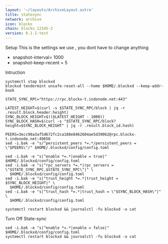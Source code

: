 ```yaml
---
layout: '~/layouts/ArchiveLayout.astro'
title: statesync
network: archive
icon: blockx
chain: blockx_12345-2
version: 0.1.1-test
---
```

 Setup
This is the settings we use , you dont have to change anything

- snapshot-interval= 1000
- snapshot-keep-recent = 5

 Intruction

```
systemctl stop blockxd
blockxd tendermint unsafe-reset-all --home $HOME/.blockxd --keep-addr-book

STATE_SYNC_RPC="https://rpc.blockx-t.indonode.net:443"

LATEST_HEIGHT=$(curl -s $STATE_SYNC_RPC/block | jq -r .result.block.header.height)
SYNC_BLOCK_HEIGHT=$(($LATEST_HEIGHT - 1000))
SYNC_BLOCK_HASH=$(curl -s "$STATE_SYNC_RPC/block?height=$SYNC_BLOCK_HEIGHT" | jq -r .result.block_id.hash)

PEERS=3ecc98a3af5d672fc2ca188e8462604ae5d39062@rpc.blockx-t.indonode.net:49656 
sed -i.bak -e "s/^persistent_peers *=.*/persistent_peers = \"$PEERS\"/" $HOME/.blockxd/config/config.toml

sed -i.bak -e "s|^enable *=.*|enable = true|" $HOME/.blockxd/config/config.toml
sed -i.bak -e "s|^rpc_servers *=.*|rpc_servers = \"$STATE_SYNC_RPC,$STATE_SYNC_RPC\"|" \
  $HOME/.blockxd/config/config.toml
sed -i.bak -e "s|^trust_height *=.*|trust_height = $SYNC_BLOCK_HEIGHT|" \
  $HOME/.blockxd/config/config.toml
sed -i.bak -e "s|^trust_hash *=.*|trust_hash = \"$SYNC_BLOCK_HASH\"|" \
  $HOME/.blockxd/config/config.toml

systemctl restart blockxd && journalctl -fu blockxd -o cat
```

 Turn Off State-sync
```
sed -i.bak -e "s|^enable *=.*|enable = false|" $HOME/.blockxd/config/config.toml
systemctl restart blockxd && journalctl -fu blockxd -o cat
```